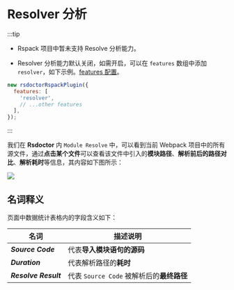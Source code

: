 # Resolver 分析

:::tip

- Rspack 项目中暂未支持 Resolve 分析能力。

- Resolver 分析能力默认关闭，如需开启，可以在 `features` 数组中添加 `resolver`，如下示例。[features 配置](../../config/options/options)。

```js
new rsdoctorRspackPlugin({
  features: [
    'resolver',
    // ...other features
  ],
});
```

:::

我们在 **Rsdoctor** 内 `Module Resolve` 中，可以看到当前 Webpack 项目中的所有源文件，通过**点击某个文件**可以查看该文件中引入的**模块路径**、**解析前后的路径对比**、**解析耗时**等信息，其内容如下图所示：

<img src="https://raw.githubusercontent.com/rspack-contrib/rstack-design-resources/567b4a78468e30f5d4abb7c0eede944efeb1a30d/others/assets/rsdoctor/resolver.png" />

## 名词释义

页面中数据统计表格内的字段含义如下：

| 名词                         | 描述说明                                  |
| ---------------------------- | ----------------------------------------- |
| <b><i>Source Code</i></b>    | 代表**导入模块语句的源码**                |
| <b><i>Duration</i></b>       | 代表解析路径的**耗时**                    |
| <b><i>Resolve Result</i></b> | 代表 `Source Code` 被解析后的**最终路径** |
